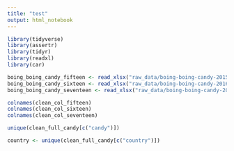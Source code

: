 ```yaml
---
title: "test"
output: html_notebook
---
```


```r
library(tidyverse)
library(assertr)
library(tidyr)
library(readxl)
library(car)
```

```r
boing_boing_candy_fifteen <- read_xlsx("raw_data/boing-boing-candy-2015.xlsx")
boing_boing_candy_sixteen <- read_xlsx("raw_data/boing-boing-candy-2016.xlsx")
boing_boing_candy_seventeen <- read_xlsx("raw_data/boing-boing-candy-2017.xlsx")

```

```r
colnames(clean_col_fifteen)
colnames(clean_col_sixteen)
colnames(clean_col_seventeen)

```

```r
unique(clean_full_candy[c("candy")])
```

```r
country <- unique(clean_full_candy[c("country")])
```






